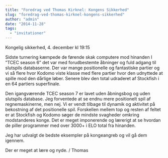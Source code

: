 ```yaml
---
title: "Foredrag ved Thomas Kirknel: Kongens Sikkerhed"
slug: "foredrag-ved-thomas-kirknel-kongens-sikkerhed"
author: "admin"
date: "2014-11-28"
tags: 
  - "invitationer"
---
```


Kongelig sikkerhed, 4. december kl 19:15

Sidste turnering kæmpede de førende skak computere mod hinanden I ”TCEC season 6” det var med forudbestemte åbninger og fuld adgang til slutspils databaserne. Der var mange positionelle og fantastiske partier og vi så flere hvor Kodomo viste klasse med flere partier hvor den udnyttede at spille mod den dårlige løber. Senere blev den total udraderet af Stockfish i en 64 partiers superfinale.

Den igangværende TCEC season 7 er lavet uden åbningsbog og uden slutspils database. Jeg forventede at se endnu mere positionelt spil af regnemaskinerne, men nej. Vi er vendt tilbage til dynamik og aktivitet på bekostning af det positionelle spil. Forskellen mellem top og resten af feltet er at Stockfish og Kodomo søger de mindste svagheder omkring modstanderes konge. Det er meget imponerende og lærerigt at se hvordan de piller programmer med over 3000+ i ELO total fra hinanden.

Jeg har udvalgt de bedste eksempler på kongeangreb og vil gå dem igennem.

Der er meget at lære og nyde. / Thomas

